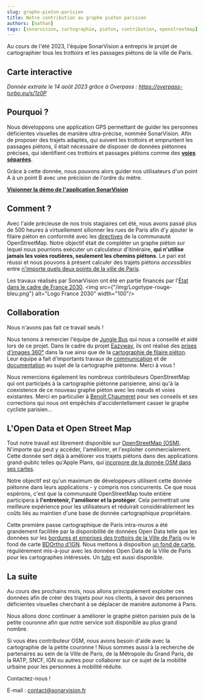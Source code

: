 ```yaml
---
slug: graphe-pieton-parisien
title: Notre contribution au graphe piéton parisien
authors: [nathan]
tags: [sonarvision, cartographie, piéton, contribution, openstreetmap]
---
```



Au cours de l'été 2023, l'équipe SonarVision a entrepris le projet de cartographier tous les trottoirs et les passages piétons de la ville de Paris.

## Carte interactive

<VisualsMapComponent/>

*Donnée extraite le 14 août 2023 grâce à Overpass : https://overpass-turbo.eu/s/1z0P*

## Pourquoi ?

Nous développons une application GPS permettant de guider les personnes déficientes visuelles de manière ultra-précise, nommée SonarVision. Afin de proposer des trajets adaptés, qui suivent les trottoirs et empruntent les passages piétons, il était nécessaire de disposer de données piétonnes précises, qui identifient ces trottoirs et passages piétons comme des [**voies séparées**](https://wiki.openstreetmap.org/wiki/FR:Cheminements_pi%C3%A9tons#Trottoir_comme_voie_s%C3%A9par%C3%A9e_(recommand%C3%A9)).

Grâce à cette donnée, nous pouvons alors guider nos utilisateurs d'un point A à un point B avec une précision de l'ordre du mètre.

[**Visionner la démo de l'application SonarVision**](https://www.youtube.com/watch?v=geGq59f11z0)

## Comment ?

Avec l'aide précieuse de nos trois stagiaires cet été, nous avons passé plus de 500 heures à virtuellement sillonner les rues de Paris afin d'y ajouter le filaire piéton en conformité avec les [directives](https://wiki.openstreetmap.org/wiki/FR:Cheminements_pi%C3%A9tons) de la communauté OpenStreetMap.
Notre objectif était de compléter un graphe piéton sur lequel nous pourrions exécuter un calculateur d'itinéraire, **qui n'utilise jamais les voies routières, seulement les chemins piétons**. Le pari est réussi et nous pouvons à présent calculer des trajets piétons *accessibles* entre [n'importe quels deux points de la ville de Paris](https://nav.sonarvision.fr/maps/?point=48.847777%2C2.313967&point=48.849234%2C2.336983&profile=foot&layer=OpenStreetMap).

Les travaux réalisés par SonarVision ont été en partie financés par l'[État dans le cadre de France 2030](https://www.economie.gouv.fr/france-2030).
<img src={"/img/Logotype-rouge-bleu.png"} alt="Logo France 2030" width="100"/>


## Collaboration

Nous n'avons pas fait ce travail seuls !

Nous tenons à remercier l'équipe de [Jungle Bus](https://junglebus.io/en/mobility-open-data-proudly-crafted-by-the-openstreetmap-community-2/) qui nous a conseillé et aidé lors de ce projet. Dans le cadre du projet [Eazyway](https://wiki.openstreetmap.org/wiki/France/Eazyway), ils ont réalisé des [prises d'images 360°](https://www.mapillary.com/app/org/arrow) dans la rue ainsi que de la [cartographie de filaire piéton](https://overpass-turbo.eu/s/1z0N). Leur équipe a fait d'importants travaux de [communication](https://peertube.openstreetmap.fr/w/o5AWXYerrMs7Us7v1YLdCF) et de [documentation](https://wiki.openstreetmap.org/wiki/France/Eazyway) au sujet de la cartographie piétonne. Merci à vous !

Nous remercions également les nombreux contributeurs OpenStreetMap qui ont participés à la cartographie piétonne parisienne, ainsi qu'à la coexistence de ce nouveau graphe piéton avec les nœuds et voies existantes. Merci en particulier à [Benoît Chaumeret](https://www.openstreetmap.org/user/Beno%C3%AEt%20C%20MdP) pour ses conseils et ses corrections qui nous ont empêchés d'accidentellement casser le graphe cycliste parisien...

## L'Open Data et Open Street Map

Tout notre travail est librement disponible sur [OpenStreetMap (OSM)](https://fr.wikipedia.org/wiki/OpenStreetMap). N'importe qui peut y accéder, l'améliorer, et l'exploiter commercialement. Cette donnée sert déjà à améliorer vos trajets piétons dans des applications grand-public telles qu'Apple Plans, qui [incorpore de la donnée OSM dans ses cartes](https://www.apple.com/legal/internet-services/maps/legal-en.html).

Notre objectif est qu'un maximum de développeurs utilisent cette donnée piétonne dans leurs applications - y compris nos concurrents. Ce que nous espérons, c'est que la communauté OpenStreetMap toute entière participera à **l'entretenir, l'améliorer et la protéger**. Cela permettrait une meilleure expérience pour les utilisateurs et réduirait considérablement les coûts liés au maintien d'une base de donnée cartographique propriétaire.

Cette première passe cartographique de Paris intra-muros a été grandement facilitée par la disponibilité de données Open Data telle que les données sur les [bordures et emprises des trottoirs de la Ville de Paris](../../docs/cartographie/data-mapping#base-de-donn%C3%A9es-utilis%C3%A9e-par-notre-fond-de-carte) ou le fond de carte [BDOrtho d'IGN](https://geoservices.ign.fr/documentation/services/api-et-services-ogc/images-tuilees-wmts-ogc). Nous mettons à disposition [un fond de carte](https://maps.sonarvision.fr/styles/SansFond/#12/48.8597/2.3478), régulièrement mis-à-jour avec les données Open Data de la Ville de Paris pour les cartographes intéressés. Un [tuto](/docs/cartographie/data-mapping#comment-aider-sonarvision-avec-ses-contributions-) est aussi disponible.

## La suite

Au cours des prochains mois, nous allons principalement exploiter ces données afin de créer des trajets pour nos clients, à savoir des personnes déficientes visuelles cherchant à se déplacer de manière autonome à Paris.

Nous allons donc continuer à améliorer le graphe piéton parisien puis de la petite couronne afin que notre service soit disponible au plus grand nombre.

Si vous êtes contributeur OSM, nous avons besoin d'aide avec la cartographie de la petite couronne ! Nous sommes aussi à la recherche de partenaires au sein de la Ville de Paris, de la Métropole du Grand Paris, de la RATP, SNCF, IGN ou autres pour collaborer sur ce sujet de la mobilité urbaine pour les personnes à mobilité réduite.

Contactez-nous !

E-mail : [contact@sonarvision.fr](mailto:contact@sonarvision.fr)


